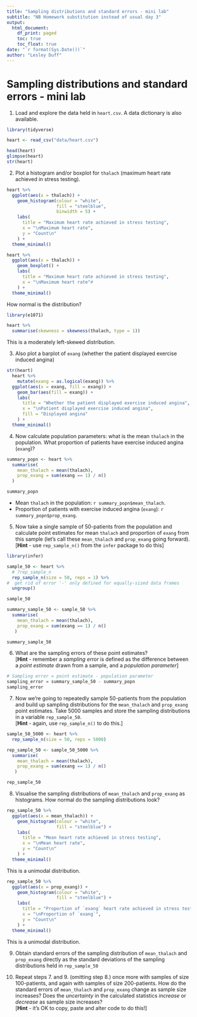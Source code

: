 ```yaml
---
title: "Sampling distributions and standard errors - mini lab"
subtitle: "NB Homework substitution instead of usual day 3"
output:
  html_document:
    df_print: paged
    toc: true
    toc_float: true
date: "`r format(Sys.Date())`"
author: "Lesley Duff"
---
```

# Sampling distributions and standard errors - mini lab


1. Load and explore the data held in `heart.csv`. A data dictionary is also available.  

```r
library(tidyverse)
```

```r
heart <- read_csv("data/heart.csv")

head(heart)
glimpse(heart)
str(heart)
```

  
2. Plot a histogram and/or boxplot for `thalach` (maximum heart rate achieved in
stress testing).
```r
heart %>% 
  ggplot(aes(x = thalach)) +
    geom_histogram(colour = "white", 
                   fill = "steelblue",
                   binwidth = 5) +
    labs(
      title = "Maximum heart rate achieved in stress testing",
      x = "\nMaximum heart rate",
      y = "Count\n"
    ) +
  theme_minimal()

heart %>% 
  ggplot(aes(x = thalach)) +
    geom_boxplot() +
    labs(
      title = "Maximum heart rate achieved in stress testing",
      x = "\nMaximum heart rate"#
    ) +
  theme_minimal()
```
 How normal is the distribution? 
 
```r
library(e1071)

heart %>%
  summarise(skewness = skewness(thalach, type = 1))
```
 
 This is a moderately left-skewed distribution.
  
3. Also plot a barplot of `exang` (whether the patient displayed exercise 
induced angina)  
```r
str(heart)
  heart %>% 
    mutate(exang = as.logical(exang)) %>% 
  ggplot(aes(x = exang, fill = exang)) +
    geom_bar(aes(fill = exang)) +
    labs(
      title = "Whether the patient displayed exercise induced angina",
      x = "\nPatient displayed exercise induced angina",
      fill = "Displayed angina"
    ) +
  theme_minimal()
```

4. Now calculate population parameters: what is the mean `thalach` in the 
population. What proportion of patients have exercise induced angina (`exang`)? 
```r
summary_popn <- heart %>%
  summarise(
    mean_thalach = mean(thalach), 
    prop_exang = sum(exang == 1) / n()
  )

summary_popn
```
* Mean `thalach` in the population: `r summary_popn$mean_thalach`.
* Proportion of patients with exercise induced angina (`exang`): `r summary_popn$prop_exang`.

  
5. Now take a single sample of 50-patients from the population and calculate 
point estimates for mean `thalach` and proportion of `exang` from this sample 
(let's call these `mean_thalach` and `prop_exang` going forward).<br>
[**Hint** - use `rep_sample_n()` from the `infer` package to do this]  
```r
library(infer)

sample_50 <- heart %>%
  # ?rep_sample_n
  rep_sample_n(size = 50, reps = 1) %>% 
#  get rid of error '-' only defined for equally-sized data frames
  ungroup()

sample_50

summary_sample_50 <- sample_50 %>%
  summarise(
    mean_thalach = mean(thalach), 
    prop_exang = sum(exang == 1) / n()
   ) 

summary_sample_50
```

  
6. What are the sampling errors of these point estimates?<br>[**Hint** - 
remember a *sampling error* is defined as the difference between a 
*point estimate* drawn from a sample, and a *population parameter*]  
```r
# Sampling error = point estimate - population parameter
sampling_error = summary_sample_50 - summary_popn
sampling_error
```

7. Now we're going to repeatedly sample 50-patients from the population and 
build up sampling distributions for the `mean_thalach` and `prop_exang` point 
estimates. Take 5000 samples and store the sampling distributions in a variable
`rep_sample_50`.<br>[**Hint** - again, use `rep_sample_n()` to do this.]  
```r
sample_50_5000 <- heart %>%
  rep_sample_n(size = 50, reps = 5000)

rep_sample_50 <- sample_50_5000 %>%
  summarise(
    mean_thalach = mean(thalach), 
    prop_exang = sum(exang == 1) / n()
   )

rep_sample_50
```

8. Visualise the sampling distributions of `mean_thalach` and `prop_exang` as 
histograms. How normal do the sampling distributions look?  
```r
rep_sample_50 %>% 
  ggplot(aes(x = mean_thalach)) +
    geom_histogram(colour = "white", 
                   fill = "steelblue") +
    labs(
      title = "Mean heart rate achieved in stress testing",
      x = "\nMean heart rate",
      y = "Count\n"
    ) +
  theme_minimal()
```

This is a unimodal distribution.

```r
rep_sample_50 %>% 
  ggplot(aes(x = prop_exang)) +
    geom_histogram(colour = "white", 
                   fill = "steelblue") +
    labs(
      title = "Proportion of `exang` heart rate achieved in stress testing",
      x = "\nProportion of `exang`",
      y = "Count\n"
    ) +
  theme_minimal()
```
This is a unimodal distribution.

9. Obtain standard errors of the sampling distribution of `mean_thalach` and 
`prop_exang` directly as the standard deviations of the sampling distributions 
held in `rep_sample_50`  
  
10. Repeat steps 7. and 9. (omitting step 8.) once more with samples of size 
100-patients, and again with samples of size 200-patients. How do the standard 
errors of `mean_thalach` and `prop_exang` change as sample size increases? Does 
the *uncertainty* in the calculated statistics *increase* or *decrease* as 
sample size increases?<br>[**Hint** - it's OK to copy, paste and alter code to 
do this!]  





